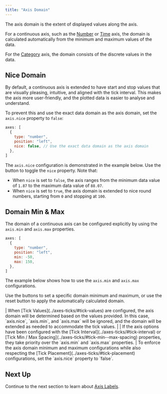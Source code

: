 ```yaml
---
title: "Axis Domain"
---
```


The axis domain is the extent of displayed values along the axis.

For a continuous axis, such as the [Number](../axes-types/#number) or [Time](../axes-types/#time) axis, the domain is calculated automatically from the minimum and maximum values of the data.

For the [Category](../axes-types/#category) axis, the domain consists of the discrete values in the data.

## Nice Domain

By default, a continuous axis is extended to have start and stop values that are visually pleasing, intuitive, and aligned with the tick interval. This makes the axis more user-friendly, and the plotted data is easier to analyse and understand.

To prevent this and use the exact data domain as the axis domain, set the `axis.nice` property to `false`:

```js
axes: [
  {
    type: "number",
    position: "left",
    nice: false, // Use the exact data domain as the axis domain
  },
]
```

The `axis.nice` configuration is demonstrated in the example below. Use the button to toggle the `nice` property. Note that:

- When `nice` is set to `false`, the axis ranges from the minimum data value of `1.87` to the maximum data value of `88.07`.
- When `nice` is set to `true`, the axis domain is extended to nice round numbers, starting from `0` and stopping at `100`.

<ChartExampleRunner title='Number Axis Nice' name='axis-nice' type='generated'></ChartExampleRunner>

## Domain Min & Max

The domain of a continuous axis can be configured explicitly by using the `axis.min` and `axis.max` properties.

```js
axes: [
  {
    type: "number",
    position: "left",
    min: -50,
    max: 150,
  },
]
```

The example below shows how to use the `axis.min` and `axis.max` configurations.

Use the buttons to set a specific domain minimum and maximum, or use the reset button to apply the automatically calculated domain.

<ChartExampleRunner title='Number Axis Min & Max' name='axis-min-max' type='generated'></ChartExampleRunner>

<note>
| When [Tick Values](../axes-ticks/#tick-values) are configured, the axis domain will be determined based on the values provided. In this case, `axis.nice`, `axis.min`, and `axis.max` will be ignored, and the domain will be extended as needed to accommodate the tick values.
|
| If the axis options have been configured with the [Tick Interval](../axes-ticks/#tick-interval) or [Tick Min / Max Spacing](../axes-ticks/#tick-min--max-spacing) properties, they take priority over the `axis.min` and `axis.max` properties.
| To enforce the axis domain minimum and maximum configurations while also respecting the [Tick Placement](../axes-ticks/#tick-placement) configurations, set the `axis.nice` property to `false`.
</note>

## Next Up

Continue to the next section to learn about [Axis Labels](/charts-axes-labels/).
